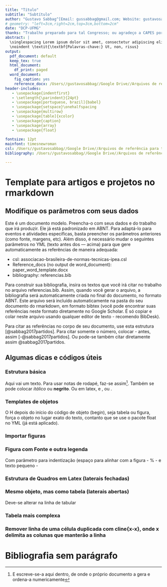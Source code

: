 ```yaml
---
title: "Título"
subtitle: "Subtítulo" 
author: "Gustavo Sabbag^[Email: gussabbag@gmail.com; Website: gustavosabbag.github.io.]"
# geometry: "left=3cm,right=2cm,top=3cm,bottom=2cm"
date: "DCP-UFMG"
thanks: "Trabalho preparado para tal Congresso; ou agradeço a CAPES por me bancar." 
abstract: |
  \singlespacing Lorem ipsum dolor sit amet, consectetur adipiscing elit. Pellentesque nec arcu sollicitudin, malesuada arcu sit amet, auctor urna. Ut quis massa vitae nisi iaculis commodo. Fusce consequat mauris eget tristique pellentesque. Aliquam ac nisl sit amet metus tempor pellentesque ut accumsan massa. Lorem ipsum dolor sit amet, consectetur adipiscing elit. Nunc lacinia vehicula varius. Praesent congue maximus nibh eget egestas. Suspendisse dapibus non neque sit amet vulputate. Nulla cursus sapien dui, quis blandit tellus auctor placerat. Sed malesuada faucibus nunc, id convallis erat scelerisque tempus. \par 
  \noindent \textit{\textbf{Palavras-chave:} Ut, non, risus}
output:
  pdf_document: default
  keep_tex: true
  html_document:
    df_print: paged
  word_document:
    fig_caption: yes
    reference_docx: /Users//gustavosabbag//Google Drive//Arquivos de referência para textos (bib, csl, templates)//paper_word_template.docx
header-includes:
   - \usepackage{indentfirst}
   - \setlength{\parindent}{24pt}
   - \usepackage[portuguese, brazil]{babel}
   - \usepackage{setspace}\onehalfspacing
   - \usepackage{multirow}
   - \usepackage[table]{xcolor}
   - \usepackage{caption}
   - \usepackage{array}
   - \usepackage{float}
   
fontsize: 12pt
mainfont: timesnewroman
csl: /Users//gustavosabbag//Google Drive//Arquivos de referência para textos (bib, csl, templates)//associacao-brasileira-de-normas-tecnicas-ipea.csl
bibliography: /Users//gustavosabbag//Google Drive//Arquivos de referência para textos (bib, csl, templates)//referencias.bib

---
```


# Template para artigos e projetos no rmarkdown

## Modifique os parâmetros com seus dados

Este é um documento modelo. Preencha-o com seus dados e do trabalho que irá produzir. Ele já está padronizado em ABNT. Para adaptá-lo para eventos e atividades específicas, basta preencher os parâmetros anteriores (como fonte, margens, etc). Além disso, é necessário mudar o seguintes parâmetros no YML (texto antes dos --- acima) para que gere automaticamente as referências de maneira adequada:

- csl: associacao-brasileira-de-normas-tecnicas-ipea.csl
- Reference_docs (no output de word_document): paper_word_template.docx
- bibliography: referencias.bib

Para construir sua bibliografia, insira os textos que você irá citar no trabalho no arquivo referencias.bib. Assim, quando você gerar o arquivo, a bibliografia será automaticamente criada no final do documento, no formato ABNT. Este arquivo será incluído automaticamente na pasta do seu documento do rmarkdown, em formato bibtex (você pode encontrar suas referências neste formato diretamente no Google Scholar. É só copiar e colar neste arquivo usando qualquer editor de texto - recomendo BibDesk). 

Para citar as referências no corpo de seu documento, use esta estrutura [@sabbag2017partidos]. Para citar somente o número, colocar - antes, assim [-@sabbag2017partidos]. Ou pode-se também citar diretamente assim @sabbag2017partidos.

## Algumas dicas e códigos  úteis

### Estrutura básica

Aqui vai um texto. Para usar notas de rodapé, faz-se assim^[E escreve-se-a aqui dentro, de onde o próprio documento a gera e ordena-a numericamente]. Também se pode colocar *itálico* ou **negrito**. Ou em latex, \textit{itálico} e \textbf{negrito}, ou \textit{\textbf{os dois}}. 

### Templates de objetos

O H depois do início do código de objeto (begin), seja tabela ou figura, força o objeto no lugar exato do texto, contanto que se use o pacote float no YML (já está aplicado).

### Importar figuras

\begin{figure}[H]
\begin{center}
\captionsetup{justification=centering}
  \caption{Incentivos de Estratégias de Mobilização Simbólica\newline e o Tipo de Vínculo Construído}
  \label{fig:1}
  \includegraphics[width=7cm]{/Users/gustavosabbag/Google Drive/Doutorados Sanduíche/Doutorado Capes:DAAD Alemanha/Documentos/II - Project/Fig1pt.png}
\end{center}
\centerline{\footnotesize Fonte: Elaboração própria.}
\end{figure}

### Figura com Fonte e outra legenda

Com parâmetro para indentização (espaço para alinhar com a figura - \hspace*{1cm}% - e texto pequeno - \tiny 

\begin{figure}[h]
\begin{center}
\captionsetup{justification=centering}
  \caption{Mapa Conceitual dos Tipos de Estratégia de Mobilização eleitoral}
  \label{fig:1}
  \includegraphics[width=15cm]{/Users/gustavosabbag/Google Drive/Doutorados Sanduíche/Doutorado Capes:DAAD Alemanha/Documentos/II - Project/Fig3pt.png}
\end{center}
\centerline{\footnotesize Fonte: Elaboração própria, baseado em Stokes(2009).}
\hspace*{1cm}%
   \tiny{*Em destaque, construído por mim.}\strut%
\end{figure}



### Estrutura de Quadros em Latex (laterais fechadas)


\setlength{\tabcolsep}{14pt}
\renewcommand{\arraystretch}{1.5}

\begin{table}[H]
\begin{center}
\caption{Incentivos de Estratégias Eleitorais Simbólicas e sua Operacionalização}
\label{table:1}
\begin{tabular}{ |l|l| } 
\hline
\rowcolor[HTML]{AAACED} \color{white} \textbf{Incentivos} & \color{white} \textbf{Operacionalização} \\
\hline \hline
\textbf{Identificação} & Apelos a características compartilhadas (como religião, região, etc) \\
\hline
\multirow{3}{4em}{\textbf{Personalismo}} & Controle centralizado do movimento \\ 
                                         & Relações imediadas e passionais \\
                                         & Representação delegativa e missionária \\
\hline
\multirow{2}{4em}{\textbf{Radicalismo}} & Crítica sistemática das elites e instituições estabelecidas \\ 
                                       & Proposição de uma nova ordem \\
\hline
\end{tabular}
\footnotesize Fonte: Elaboração própria.
\end{center}
\end{table}



### Mesmo objeto, mas como tabela (laterais abertas)

Deve-se alterar na linha de tabular

\setlength{\tabcolsep}{14pt}
\renewcommand{\arraystretch}{1.5}

\begin{table}[H]
\begin{center}
\caption{Incentivos de Estratégias Eleitorais Simbólicas e sua Operacionalização}
\label{table:1}
\begin{tabular}{ l|l } 
\hline
\rowcolor[HTML]{AAACED} \color{white} \textbf{Incentivos} & \color{white} \textbf{Operacionalização} \\
\hline \hline
\textbf{Identificação} & Apelos a características compartilhadas (como religião, região, etc) \\
\hline
\multirow{3}{4em}{\textbf{Personalismo}} & Controle centralizado do movimento \\ 
                                         & Relações imediadas e passionais \\
                                         & Representação delegativa e missionária \\
\hline
\multirow{2}{4em}{\textbf{Radicalismo}} & Crítica sistemática das elites e instituições estabelecidas \\ 
                                       & Proposição de uma nova ordem \\
\hline
\end{tabular}
\footnotesize Fonte: Elaboração própria.
\end{center}
\end{table}

### Tabela mais complexa

<!-- \setlength{\tabcolsep}{13pt}
\renewcommand{\arraystretch}{0.75} -->

\begin{table}[H]
\begin{center}
\caption{Sumário do Desenho de Pesquisa}
\label{table:2}
\begin{tabular}{ |m{6em}|m{6em}|m{6em}|m{6em}| } 
\hline
\rowcolor[HTML]{AAACED}\multirow{2}{5em}{} &  & \multicolumn{2}{c|}{\color{white} \textbf{Estágio 2}} \\
\rowcolor[HTML]{AAACED} & \color{white} \multirow{-2}{5em}{\textbf{Estágio 1}} & \multicolumn{1}{c}{\color{white} \textbf{Parte 1}} & \color{white} \textbf{Parte 2} \\
\hline \hline                                    
\cellcolor[HTML]{E0E0E0}\textbf{\textit{Escopo de Inferência}} & Validade Externa & Validade Interna & Validade Interna \\
\hline
\cellcolor[HTML]{E0E0E0}\textbf{\textit{Casos}} & Democracias liberais & 2º turno das eleições presidenciais brasileiras (2014-2018) & 2º turno das eleições presidenciais brasileiras (2014-2018) \\
\hline
\cellcolor[HTML]{E0E0E0}\textbf{\textit{Métodos}} & Painel & Painel; Classificação Manual & Process Tracing; Classificação Manual \\
\hline
\cellcolor[HTML]{E0E0E0}\textbf{\textit{Fonte de Dados}} & DALP; WVS & Pesquisas de Opinião e Twitter & Notícias, Entrevistas, Fontes Secundárias, Pesquisas de Opinião, HGPE \\
\hline
\end{tabular}
\end{center}
\centerline{\footnotesize Fonte: Elaboração própria.}
\end{table}

### Remover linha de uma célula duplicada com cline{x-x}, onde x delimita as colunas que manterão a linha

\begin{table}[H]

\begin{tabular}{ |m{10em}|c|c|c|c| } 
\hline 
& \multicolumn{3}{|c|}{\textbf{2021}} & \multicolumn{1}{c|}{\textbf{2022}} \\
\cline{2-5}
& \textit{Trimestre 1} & \textit{Trimestre 2} & \textit{Trimestre 3} & \textit{Trimestre 4}  \\
\hline
\end{tabular}
\end{table}

# Bibliografia sem parágrafo 

<!-- manter o código a seguir para remover o parágrafo na bibliografia -->

\setlength{\parindent}{0pt} 
